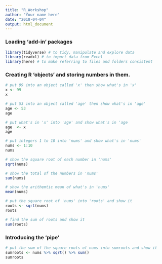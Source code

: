 ```yaml
---
title: "R_Workshop"
author: "Your name here"
date: "2018-04-04"
output: html_document
---
```


### Loading 'add-in' packages

```r
library(tidyverse) # to tidy, manipulate and explore data
library(readxl) # to import data from Excel
library(here) # to make referring to files and folders consistent
```

### Creating R 'objects' and storing numbers in them.

```r
# put 99 into an object called 'x' then show what's in 'x'
x <- 99
x

# put 53 into an object called 'age' then show what's in 'age'
age <- 53
age

# put what's in 'x' into 'age' and show what's in 'age
age  <- x
age

# put integers 1 to 10 into 'nums' and show what's in 'nums'
nums <- 1:10
nums

# show the square root of each number in 'nums'
sqrt(nums)

# show the total of the numbers in 'nums'
sum(nums)

# show the arithemtic mean of what's in 'nums'
mean(nums)

# put the square root of 'nums' into 'roots' and show it
roots <- sqrt(nums)
roots

# find the sum of roots and show it
sum(roots)
```

### Introducing the 'pipe'

```r
# put the sum of the square roots of nums into sumroots and show it
sumroots <- nums %>% sqrt() %>% sum()
sumroots
```







